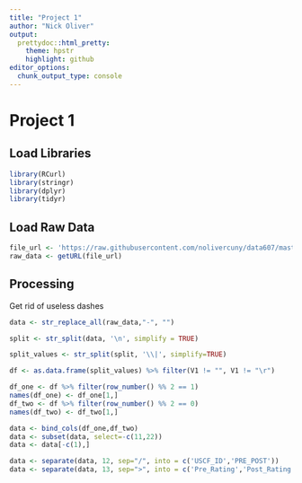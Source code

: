 ```yaml
---
title: "Project 1"
author: "Nick Oliver"
output:
  prettydoc::html_pretty:
    theme: hpstr
    highlight: github
editor_options: 
  chunk_output_type: console
---
```


# Project 1

## Load Libraries

```r
library(RCurl)
library(stringr)
library(dplyr)
library(tidyr)
```

## Load Raw Data

```r
file_url <- 'https://raw.githubusercontent.com/nolivercuny/data607/master/project1/tournamentinfo.txt'
raw_data <- getURL(file_url)
```

## Processing

Get rid of useless dashes
```r
data <- str_replace_all(raw_data,"-", "")
```

```r

split <- str_split(data, '\n', simplify = TRUE)

```

```r
split_values <- str_split(split, '\\|', simplify=TRUE)

```

```r
df <- as.data.frame(split_values) %>% filter(V1 != "", V1 != "\r")
```

```r
df_one <- df %>% filter(row_number() %% 2 == 1) 
names(df_one) <- df_one[1,]
df_two <- df %>% filter(row_number() %% 2 == 0)
names(df_two) <- df_two[1,]

```

```r
data <- bind_cols(df_one,df_two)
data <- subset(data, select=-c(11,22))
data <- data[-c(1),]
```

```r
data <- separate(data, 12, sep="/", into = c('USCF_ID','PRE_POST'))
data <- separate(data, 13, sep=">", into = c('Pre_Rating','Post_Rating'))
```